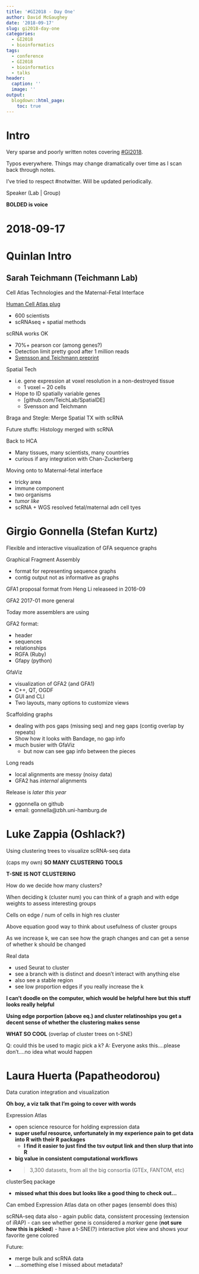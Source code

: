 ```yaml
---
title: '#GI2018 - Day One'
author: David McGaughey
date: '2018-09-17'
slug: gi2018-day-one
categories:
  - GI2018
  - bioinformatics
tags:
  - conference
  - GI2018
  - bioinformatics
  - talks
header:
  caption: ''
  image: ''
output:
  blogdown::html_page:
    toc: true
---
```



# Intro
Very sparse and poorly written notes covering [#GI2018](https://twitter.com/hashtag/GI2018?src=hash). 

Typos everywhere. Things may change dramatically over time as I scan back through notes.

I've tried to respect \#notwitter. Will be updated periodically. 

Speaker (Lab | Group)

**BOLDED is voice**

# 2018-09-17

# Quinlan Intro

## Sarah Teichmann (Teichmann Lab)

Cell Atlas Technologies and the Maternal-Fetal Interface

[Human Cell Atlas plug](humancellatlas.org)

  - 600 scientists
  - scRNAseq + spatial methods

scRNA works OK

  - 70%+ pearson cor (among genes?)
  - Detection limit pretty good after 1 million reads
  - [Svensson and Teichmann preprint](https://www.biorxiv.org/content/early/2016/09/08/073692)

Spatial Tech

  - i.e. gene expression at voxel resolution in a non-destroyed tissue
    - 1 voxel ~ 20 cells
  - Hope to ID spatially variable genes
    - [github.com/TeichLab/SpatialDE]
    - Svensson and Teichmann

Braga and Stegle: Merge Spatial TX with scRNA

Future stuffs: Histology merged with scRNA

Back to HCA

  - Many tissues, many scientists, many countries
  - curious if any integration with Chan-Zuckerberg
  
Moving onto to Maternal-fetal interface

  - tricky area
  - immune component
  - two organisms
  - *tumor like*
  - scRNA + WGS resolved fetal/maternal adn cell tyes

# Girgio Gonnella (Stefan Kurtz)
Flexible and interactive visualization of GFA sequence graphs

Graphical Fragment Assembly

  - format for representing sequence graphs
  - contig output not as informative as graphs

GFA1 proposal format from Heng Li releaseed in 2016-09

GFA2 2017-01 more general

Today more assemblers are using

GFA2 format:

  - header
  - sequences
  - relationships
  - RGFA (Ruby)
  - Gfapy (python)
  
GfaViz

  - visualization of GFA2 (and GFA1)
  - C++, QT, OGDF
  - GUI and CLI
  - Two layouts, many options to customize views
  
Scaffolding graphs

  - dealing with pos gaps (missing seq) and neg gaps (contig overlap by repeats)
  - Show how it looks with Bandage, no gap info
  - much busier with GfaViz 
    - but now can see gap info between the pieces

Long reads

  - local alignments are messy (noisy data)
  - GFA2 has *internal* alignments
  
Release is *later this year*

  - ggonnella on github 
  - email: gonnella@zbh.uni-hamburg.de
  
# Luke Zappia (Oshlack?)
Using clustering trees to visualize scRNA-seq data

(caps my own)
**SO MANY CLUSTERING TOOLS**

**T-SNE IS NOT CLUSTERING**

How do we decide how many clusters?

When deciding k (cluster num) you can think of a graph and with edge weights to assess interesting groups

Cells on edge / num of cells in high res cluster

Above equation good way to think about usefulness of cluster groups

As we increase k, we can see how the graph changes and can get a sense of whether k should be changed

Real data

  - used Seurat to cluster
  - see a branch with is distinct and doesn't interact with anything else
  - also see a stable region
  - see low proportion edges if you really increase the k
  
**I can't doodle on the computer, which would be helpful here but this stuff looks really helpful**

**Using edge porportion (above eq.) and cluster relatinoships you get a decent sense of whether the clustering makes sense**

**WHAT SO COOL**
(overlap of cluster trees on t-SNE)

Q: could this be used to magic pick a k?
A: Everyone asks this....please don't....no idea what would happen

# Laura Huerta (Papatheodorou)

Data curation integration and visualization

**Oh boy, a viz talk that I'm going to cover with words**

Expression Atlas

  - open science resource for holding expression data
  - **super useful resource, unfortunately in my experience pain to get data into R with their R packages**
    - **I find it easier to just find the tsv output link and then slurp that into R**
  - **big value in consistent computational workflows**
  - >3,300 datasets, from all the big consortia (GTEx, FANTOM, etc)
  
clusterSeq package
  
  - **missed what this does but looks like a good thing to check out...**
  
Can embed Expression Atlas data on other pages (ensembl does this)

scRNA-seq data also
  - again public data, consistent processing (extension of iRAP)
  - can see whether gene is considered a *marker* gene (**not sure how this is picked**)
  - have a t-SNE(?) interactive plot view and shows your favorite gene colored

Future:

  - merge bulk and scRNA data
  - ....something else I missed about metadata?
  
